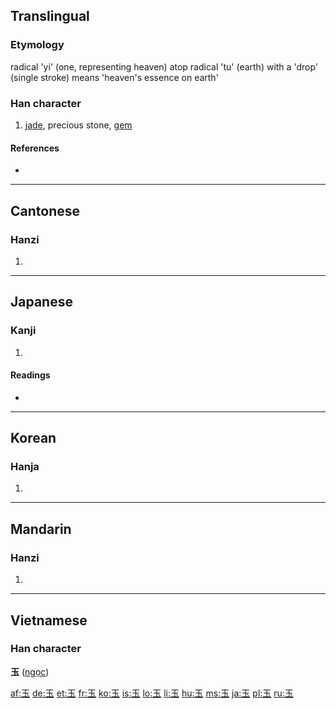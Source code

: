 {{see|王}}
==Translingual==

===Etymology===
radical 'yi' (one, representing heaven) atop radical 'tu' (earth) with a 'drop' (single stroke) means 'heaven's essence on earth'

===Han character===
{{Han char|rn=96|rad=玉|as=00|sn=5|four=1010<sub>3</sub>|canj=一土戈 (MGI)}}

# [[jade]], precious stone, [[gem]]

====References====
* {{Han ref|kx=0726.040|dkj=20821|dj=1135.060|hdz=21100.010|uh=7389|ud=29577|bh=A5C9|bd=42441}}

----

==Cantonese==

===Hanzi===
{{yue-hanzi|jyut=juk6|y=yuk6}}

# {{defn|Cantonese}}

----

==Japanese==

===Kanji===
{{ja-kanji|grade=1|rs=玉00}}

# {{defn|Japanese}}

====Readings====
* {{ja-readings|on=[[ぎょく]] (gyoku), [[ごく]] (goku)|kun=[[たま]] (tama)}}

----

==Korean==

===Hanja===
{{ko-hanja|hangeul=옥|eumhun=구슬|rv=ok|mr=ok|y=ok}}

# {{defn|Korean}}

----

==Mandarin==

===Hanzi===
{{cmn-hanzi|pin=[[yù]] ([[yu4]])|wg=yü<sup>4</sup>}}

# {{defn|Mandarin}}

----

==Vietnamese==
===Han character===
'''玉''' ([[ngọc]])

[[af:玉]]
[[de:玉]]
[[et:玉]]
[[fr:玉]]
[[ko:玉]]
[[is:玉]]
[[lo:玉]]
[[li:玉]]
[[hu:玉]]
[[ms:玉]]
[[ja:玉]]
[[pl:玉]]
[[ru:玉]]